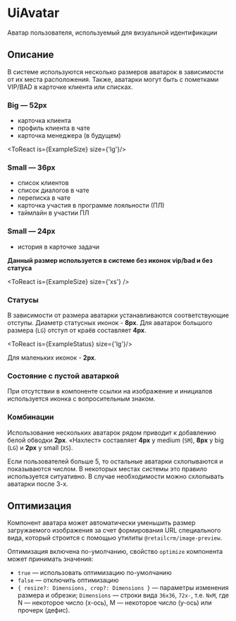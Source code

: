 

# UiAvatar

Аватар пользователя, используемый для визуальной идентификации

## Описание
В системе используются несколько размеров аватарок в зависимости от их места расположения. Также, аватарки могут быть с пометками VIP/BAD
в карточке клиента или списках.

### Big — 52px
* карточка клиента
* профиль клиента в чате
* карточка менеджера (в будущем)

<ToReact is={ExampleSize} size={'lg'}/>

### Small — 36px
* список клиентов
* список диалогов в чате
* переписка в чате
* карточка участия в программе лояльности (ПЛ)
* таймлайн в участии ПЛ

<ToReact is={ExampleSize}/>

### Small — 24px
* история в карточке задачи

**Данный размер используется в системе без иконок vip/bad и без статуса**

<ToReact is={ExampleSize} size={'xs'} />

### Статусы
В зависимости от размера аватарки устанавливаются соответствующие отступы. Диаметр статусных иконок - **8px**.
Для аватарок большого размера (`LG`) отступ от краёв составляет **4px**.

<ToReact is={ExampleStatus} size={'lg'}/>

Для маленьких иконок - **2px**.

<ToReact is={ExampleStatus} />

### Состояние с пустой аватаркой
При отсутствии в компоненте ссылки на изображение и инициалов используется иконка с вопросительным знаком.

<ToReact is={ExampleEmptyAvatar} />

### Комбинации

Использование нескольких аватарок рядом приводит к добавлению белой обводки **2px**. «Нахлест» составляет **4px** у medium (`SM`),
**8px** у big (`LG`) и **2px** у small (`XS`).

<ToReact is={ExampleList} count-avatars={3} />

Если пользователей больше 5, то остальные аватарки схлопываются и показываются числом. В некоторых местах системы это правило используется
ситуативно. В случае необходимости можно схлопывать аватарки после 3-х.

<ToReact is={ExampleList} count-avatars={6} />

## Оптимизация

Компонент аватара может автоматически уменьшить размер загружаемого изображения за счет формирования URL специального
вида, который строится с помощью утилиты `@retailcrm/image-preview`.

Оптимизация включена по-умолчанию, свойство `optimize` компонента может принимать значения:

* `true` — использовать оптимизацию по-умолчанию
* `false` — отключить оптимизацию
* `{ resize?: Dimensions, crop?: Dimensions }` — параметры изменения размера и обрезки; `Dimensions` — строки вида
 `36x36`, `72x-`, т.е. `NxM`, где N — некоторое число (x-ось), M — некоторое число (y-ось) или прочерк (дефис).
